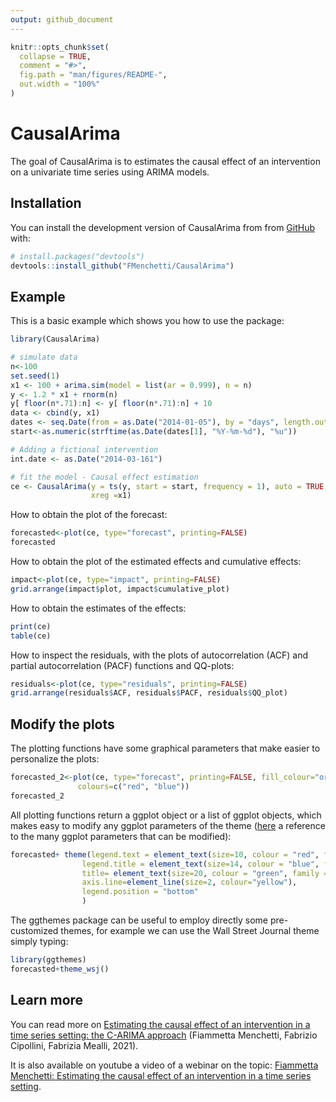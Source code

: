 ```yaml
---
output: github_document
---
```


<!-- README.md is generated from README.Rmd. Please edit that file -->

```r
knitr::opts_chunk$set(
  collapse = TRUE,
  comment = "#>",
  fig.path = "man/figures/README-",
  out.width = "100%"
)
```

# CausalArima

<!-- badges: start -->
<!-- badges: end -->

The goal of CausalArima is to estimates the causal effect of an intervention on a univariate time series using ARIMA models.

## Installation

<!-- You can install the released version of CausalArima from [CRAN](https://CRAN.R-project.org) with: -->

<!-- ``` r -->
<!-- install.packages("CausalArima") -->
<!-- ``` -->

You can install the development version of CausalArima from from [GitHub](https://github.com/) with:

``` r
# install.packages("devtools")
devtools::install_github("FMenchetti/CausalArima")
```
## Example

This is a basic example which shows you how to use the package:

```r
library(CausalArima)

# simulate data
n<-100
set.seed(1)
x1 <- 100 + arima.sim(model = list(ar = 0.999), n = n)
y <- 1.2 * x1 + rnorm(n)
y[ floor(n*.71):n] <- y[ floor(n*.71):n] + 10
data <- cbind(y, x1)
dates <- seq.Date(from = as.Date("2014-01-05"), by = "days", length.out = n)
start<-as.numeric(strftime(as.Date(dates[1], "%Y-%m-%d"), "%u"))

# Adding a fictional intervention
int.date <- as.Date("2014-03-161")

# fit the model - Causal effect estimation
ce <- CausalArima(y = ts(y, start = start, frequency = 1), auto = TRUE, ic = "aicc", dates = dates, int.date = int.date,
                  xreg =x1)
```

How to obtain the plot of the forecast:

```r
forecasted<-plot(ce, type="forecast", printing=FALSE)
forecasted
```

How to obtain the plot of the estimated effects and cumulative effects:
```r

impact<-plot(ce, type="impact", printing=FALSE)
grid.arrange(impact$plot, impact$cumulative_plot)
```

How to obtain the estimates of the effects:
```r
print(ce)
table(ce)
```

How to inspect the residuals, with the plots of autocorrelation (ACF) and partial autocorrelation (PACF) functions and QQ-plots:
```r
residuals<-plot(ce, type="residuals", printing=FALSE)
grid.arrange(residuals$ACF, residuals$PACF, residuals$QQ_plot)
```



## Modify the plots

The plotting functions have some graphical parameters that make easier to personalize the plots:
```r
forecasted_2<-plot(ce, type="forecast", printing=FALSE, fill_colour="orange",
               colours=c("red", "blue"))
forecasted_2
```


All plotting functions return a ggplot object or a list of ggplot objects, which makes easy to modify any ggplot parameters of the theme ([here](https://ggplot2.tidyverse.org/reference/theme.html) a reference to the many ggplot parameters that can be modified):

```r
forecasted+ theme(legend.text = element_text(size=10, colour = "red", family ="mono"),
                legend.title = element_text(size=14, colour = "blue", family ="sans"),
                title= element_text(size=20, colour = "green", family ="serif"),
                axis.line=element_line(size=2, colour="yellow"),
                legend.position = "bottom"
                )
```

The ggthemes package can be useful to employ directly some pre-customized themes, for example we can use the Wall Street Journal theme simply typing:
```r
library(ggthemes)
forecasted+theme_wsj()
```


## Learn more

You can read more on [Estimating the causal effect of an intervention in a time series setting: the C-ARIMA approach
](https://arxiv.org/abs/2103.06740) (Fiammetta Menchetti, Fabrizio Cipollini, Fabrizia Mealli, 2021).

It is also available on youtube a video of a webinar on the topic:
 [Fiammetta Menchetti: Estimating the causal effect of an intervention in a time series setting
](https://www.youtube.com/watch?v=RjMEtv3C5S0).




